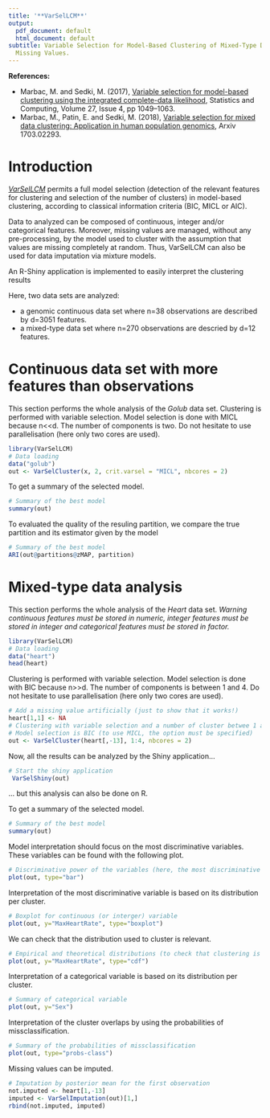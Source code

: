 ```yaml
---
title: '**VarSelLCM**'
output:
  pdf_document: default
  html_document: default
subtitle: Variable Selection for Model-Based Clustering of Mixed-Type Data Set with
  Missing Values.
---
```



**References:** 

* Marbac, M. and Sedki, M. (2017), [Variable selection for model-based clustering using the integrated complete-data likelihood](https://link.springer.com/article/10.1007/s11222-016-9670-1), Statistics and Computing, Volume 27, Issue 4, pp 1049–1063.
* Marbac, M., Patin, E. and Sedki, M. (2018), [Variable selection for mixed data clustering: Application in human population genomics](https://arxiv.org/abs/1703.02293), Arxiv 1703.02293.

# Introduction
*[VarSelLCM](http://cran.r-project.org/web/packages/VarSelLCM/)* permits a full model selection (detection of the relevant features for clustering and selection of the number of clusters) in model-based clustering, according to classical information criteria (BIC, MICL or AIC).

Data to analyzed can be composed of continuous, integer and/or categorical features. Moreover, missing
values are managed, without any pre-processing, by the model used to cluster with the assumption that
values are missing completely at random. 
Thus, VarSelLCM can also be used for data imputation via mixture models. 

An R-Shiny application is implemented to easily interpret the clustering results


Here, two data sets are analyzed:

* a genomic continuous data set where n=38 observations are described by d=3051 features.
* a mixed-type data set where n=270 observations are descried by d=12 features.


# Continuous data set with more features than observations

This section performs the whole analysis of the *Golub* data set.
Clustering is performed with variable selection. 
Model selection is done with MICL because n<<d.
The number of components is two.
Do not hesitate to use parallelisation (here only two cores are used).
```r
library(VarSelLCM)
# Data loading
data("golub")
out <- VarSelCluster(x, 2, crit.varsel = "MICL", nbcores = 2)
```

To get a summary of the selected model.
```r
# Summary of the best model
summary(out)
```

To evaluated the quality of the resuling partition, we compare the true partition and its estimator given by the model
```r
# Summary of the best model
ARI(out@partitions@zMAP, partition)
```

# Mixed-type data analysis

This section performs the whole analysis of the *Heart* data set. *Warning continuous features must be stored in numeric, integer features must be stored in integer and categorical features must be stored in factor.*
```r
library(VarSelLCM)
# Data loading
data("heart")
head(heart)
```

Clustering is performed with variable selection. 
Model selection is done with BIC because n>>d.
The number of components is between 1 and 4.
Do not hesitate to use parallelisation (here only two cores are used).

```r
# Add a missing value artificially (just to show that it works!)
heart[1,1] <- NA
# Clustering with variable selection and a number of cluster betwee 1 and 4
# Model selection is BIC (to use MICL, the option must be specified)
out <- VarSelCluster(heart[,-13], 1:4, nbcores = 2)
```

Now, all the results can be analyzed by the Shiny application...
```r
# Start the shiny application
 VarSelShiny(out)
```

... but this analysis can also be done on R.

To get a summary of the selected model.
```r
# Summary of the best model
summary(out)
```

Model interpretation should focus on the most discriminative variables. 
These variables can be found with the following plot.
```r
# Discriminative power of the variables (here, the most discriminative variable is MaxHeartRate)
plot(out, type="bar")
```

Interpretation of the most discriminative variable is based on its distribution per cluster.
```r
# Boxplot for continuous (or interger) variable
plot(out, y="MaxHeartRate", type="boxplot")
```

We can check that the distribution used to cluster is relevant.
```r
# Empirical and theoretical distributions (to check that clustering is pertinent)
plot(out, y="MaxHeartRate", type="cdf")
```

Interpretation of a categorical variable is based on its distribution per cluster.
```r
# Summary of categorical variable
plot(out, y="Sex")
```

Interpretation of the cluster overlaps by using the probabilities of missclassification.
```r
# Summary of the probabilities of missclassification
plot(out, type="probs-class")
```

Missing values can be imputed.
```r
# Imputation by posterior mean for the first observation
not.imputed <- heart[1,-13]
imputed <- VarSelImputation(out)[1,]
rbind(not.imputed, imputed)
```